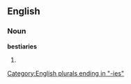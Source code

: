 ==English==

===Noun===
'''bestiaries'''

# {{plural of|[[bestiary]]}}

[[Category:English plurals ending in "-ies"]]